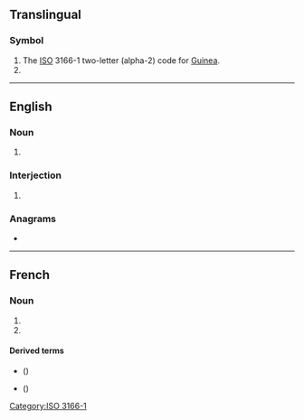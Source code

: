 {{also|gn|.gn}}
==Translingual==

===Symbol===
{{head|mul|symbol}}

# The [[ISO]] 3166-1 two-letter (alpha-2) code for [[Guinea]].
# {{SI-unit-abb|giga|newton|[[force]]}}

[[Category:ISO 3166-1]]

----

==English==

===Noun===
{{en-noun}}

# {{lb|en|disease}} {{initialism of|en|glomerulonephritis}}

===Interjection===
{{en-interjection}}

# {{initialism of|en|good night}}

===Anagrams===
* {{anagrams|en|a=gn|NG|NG+|Ng|ng}}

----

==French==

===Noun===
{{fr-noun|m|-}}

# {{abbreviation of|fr|gaz naturel}}
# {{abbreviation of|fr|groupe nominal}}

====Derived terms====
* {{l|fr|GNL}} ({{l|fr|gaz naturel liquéfié}})
* {{l|fr|LGN}} ({{l|fr|liquide de gaz naturel}})